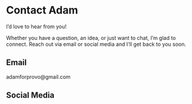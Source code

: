 
# Contact Adam

I’d love to hear from you!

Whether you have a question, an idea, or just want to chat, I’m glad to connect. Reach out via email or social media and I'll get back to you soon.

## Email

<p class="text-[1.125em]">adamforprovo@gmail.com</p>

## Social Media

<SocialLinks />
